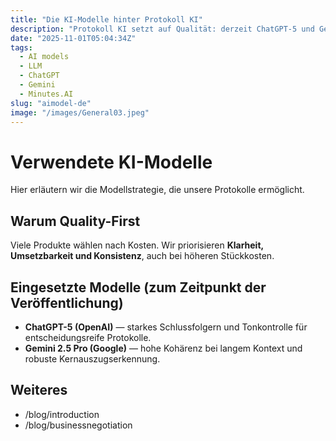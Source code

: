 ```yaml
---
title: "Die KI-Modelle hinter Protokoll KI"
description: "Protokoll KI setzt auf Qualität: derzeit ChatGPT-5 und Gemini 2.5 Pro."
date: "2025-11-01T05:04:34Z"
tags:
  - AI models
  - LLM
  - ChatGPT
  - Gemini
  - Minutes.AI
slug: "aimodel-de"
image: "/images/General03.jpeg"
---
```


# Verwendete KI-Modelle

Hier erläutern wir die Modellstrategie, die unsere Protokolle ermöglicht.

## Warum Quality-First
Viele Produkte wählen nach Kosten. Wir priorisieren **Klarheit, Umsetzbarkeit und Konsistenz**, auch bei höheren Stückkosten.

## Eingesetzte Modelle (zum Zeitpunkt der Veröffentlichung)
- **ChatGPT-5 (OpenAI)** — starkes Schlussfolgern und Tonkontrolle für entscheidungsreife Protokolle.
- **Gemini 2.5 Pro (Google)** — hohe Kohärenz bei langem Kontext und robuste Kernauszugserkennung.

## Weiteres
- /blog/introduction
- /blog/businessnegotiation
